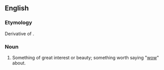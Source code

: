 ==English==

===Etymology===
Derivative of {{term|wow|lang=en}}.

===Noun===
{{en-noun}}

# {{NZ|slang}} Something of great interest or beauty; something worth saying "[[wow]]" about.